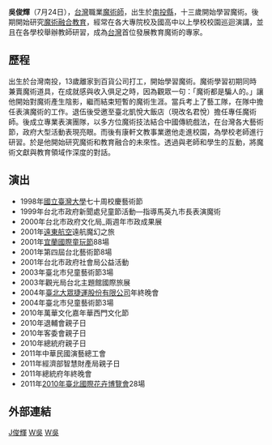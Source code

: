 {{多個問題|
{{autobiography|time=2018-10-14T06:45:27+00:00}}
{{copyedit|time=2011-10-04T08:52:20+00:00}}
{{unreferenced|time=2013-11-28T22:33:36+00:00}}
}}
{{Otheruses|other=台灣著名宇宙學家「吳俊輝」|吳俊輝 (科學家)}}

{{noteTA
|1=zh-hans:大卫•科波菲尔;zh-hk:大衛•高柏飛;zh-tw:大衛•考柏菲;
}}
{{Infobox Person
| name        = 吳俊輝 (魔術師)
| image       = 
| image_size  = 150px
| caption     = 
| birth_place = {{ROC-TW}}[[南投縣|南投縣]]
| death_date  = 
| death_place = 
| occupation  = [[魔術師|魔術師]]
| religion    = [[佛教|佛教]]
| salary      = 
| networth    = 
| spouse      = 
| children    = 
| website     = [https://web.archive.org/web/20160109155846/http://magic.org.tw/ ]
| footnotes   =
}}

'''吳俊輝'''（7月24日），[[台灣|台灣]]職業[[魔術師|魔術師]]，出生於[[南投縣|南投縣]]，十三歲開始學習魔術。後期開始研究[[魔術融合教育|魔術融合教育]]，經常在各大專院校及國高中以上學校校園巡迴演講，並且在各學校舉辦教師研習，成為[[台灣|台灣]]首位發展教育魔術的專家。

==歷程==
出生於台灣南投，13歲離家到百貨公司打工，開始學習魔術。魔術學習初期同時兼賣魔術道具，在成就感與收入俱足之時，因為觀眾一句：「魔術都是騙人的。」讓他開始對魔術產生陰影，繼而結束短暫的魔術生涯。當兵考上了藝工隊，在隊中擔任表演魔術的工作。退伍後受邀至臺北凱悅大飯店（現改名君悅）擔任專任魔術師。後成立專業表演團隊，以多方位魔術技法結合中國傳統戲法，在台灣各大藝術節，政府大型活動表現亮眼。而後有康軒文教事業邀他走進校園，為學校老師進行研習。於是他開始研究魔術和教育融合的未來性。透過與老師和學生的互動，將魔術文獻與教育領域作深度的對話。

==演出==
*1998年[[國立臺灣大學|國立臺灣大學]]七十周校慶藝術節
*1999年台北市政府新聞處兒童節活動—指導馬英九市長表演魔術
*2000年台北市政府文化局_兩週年市政成果展
*2001年[[遠東航空|遠東航空]]遠航魔幻之旅
*2001年[[宜蘭國際童玩節|宜蘭國際童玩節]]88場
*2001年第四屆台北藝術節8場
*2001年台北市政府社會局公益活動
*2003年臺北市兒童藝術節3場
*2003年觀光局台北主題館國際旅展
*2004年[[臺北大眾捷運股份有限公司|臺北大眾捷運股份有限公司]]年終晚會
*2004年臺北市兒童藝術節3場
*2010年萬華文化嘉年華西門文化節
*2010年退輔會親子日
*2010年客委會親子日
*2010年總統府親子日
*2011年中華民國演藝總工會
*2011年經濟部智慧財產局親子日
*2011年總統府年終晚會
*2011年[[2010年臺北國際花卉博覽會|2010年臺北國際花卉博覽會]]28場

==外部連結==

[[Category:吴姓|J俊輝]]
[[Category:南投縣人|W吳]]
[[Category:台灣魔術師|W吳]]